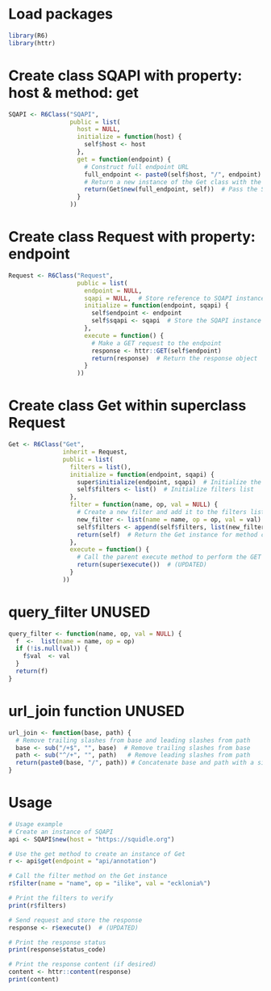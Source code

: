 # Load packages
```r
library(R6)
library(httr)
```

# Create class SQAPI with property: host & method: get
```r
SQAPI <- R6Class("SQAPI",
                 public = list(
                   host = NULL,
                   initialize = function(host) {
                     self$host <- host
                   },
                   get = function(endpoint) {
                     # Construct full endpoint URL
                     full_endpoint <- paste0(self$host, "/", endpoint)
                     # Return a new instance of the Get class with the SQAPI reference
                     return(Get$new(full_endpoint, self))  # Pass the SQAPI instance
                   }
                 ))
```

# Create class Request with property: endpoint 
```r
Request <- R6Class("Request",
                   public = list(
                     endpoint = NULL, 
                     sqapi = NULL,  # Store reference to SQAPI instance
                     initialize = function(endpoint, sqapi) {
                       self$endpoint <- endpoint
                       self$sqapi <- sqapi  # Store the SQAPI instance
                     },
                     execute = function() {
                       # Make a GET request to the endpoint
                       response <- httr::GET(self$endpoint)
                       return(response)  # Return the response object
                     }
                   ))
```

# Create class Get within superclass Request
```r
Get <- R6Class("Get",
               inherit = Request,
               public = list(
                 filters = list(),
                 initialize = function(endpoint, sqapi) {
                   super$initialize(endpoint, sqapi)  # Initialize the parent class with endpoint and sqapi (UPDATED)
                   self$filters <- list()  # Initialize filters list
                 },
                 filter = function(name, op, val = NULL) {
                   # Create a new filter and add it to the filters list
                   new_filter <- list(name = name, op = op, val = val)
                   self$filters <- append(self$filters, list(new_filter))
                   return(self)  # Return the Get instance for method chaining
                 },
                 execute = function() {
                   # Call the parent execute method to perform the GET request
                   return(super$execute())  # (UPDATED)
                 }
               ))
```

# query_filter UNUSED
```r
query_filter <- function(name, op, val = NULL) {
  f  <-  list(name = name, op = op)
  if (!is.null(val)) {
    f$val  <- val
  }
  return(f)
}

```

# url_join function UNUSED
```r
url_join <- function(base, path) {
  # Remove trailing slashes from base and leading slashes from path
  base <- sub("/+$", "", base)  # Remove trailing slashes from base
  path <- sub("^/+", "", path)   # Remove leading slashes from path
  return(paste0(base, "/", path)) # Concatenate base and path with a single slash
}
```


# Usage
```r

# Usage example
# Create an instance of SQAPI
api <- SQAPI$new(host = "https://squidle.org")

# Use the get method to create an instance of Get
r <- api$get(endpoint = "api/annotation")

# Call the filter method on the Get instance
r$filter(name = "name", op = "ilike", val = "ecklonia%")

# Print the filters to verify
print(r$filters)

# Send request and store the response
response <- r$execute()  # (UPDATED)

# Print the response status
print(response$status_code)

# Print the response content (if desired)
content <- httr::content(response)
print(content)

```

